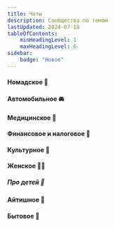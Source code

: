 ```yaml
---
title: Чаты
description: Сообщества по темам
lastUpdated: 2024-07-18
tableOfContents:
    minHeadingLevel: 1
    maxHeadingLevel: 6
sidebar:
    badge: "Новое"
---
```




#### Номадское 🫨

<LinkCard title="Номады в Мадриде" description="" href="https://t.me/+4ccS_x5DADAwMjM6" target="_blank"  />
<LinkCard title="Чат Digital Nomad Spain 🇪🇸 Цифровые кочевники: Испания" description="" href="https://t.me/chatfornomads" target="_blank"  />
<LinkCard title="Digital Nomad Visa to Spain" description="" href="https://t.me/digitalnomadvisatospain" target="_blank"  />
<LinkCard title="🇪🇸 Испания MigRun: релокация, эмиграция, digital nomad, другие визы и не только" description="" href="https://t.me/spain_migrun" target="_blank"  />
<LinkCard title="Виза D Испания" description="" href="https://t.me/visadesp" target="_blank"  />
<LinkCard title="Номады Испании говорят за жизнь" description="Культурный флуд чат" href="https://t.me/nomadsgowild" target="_blank"  />


#### Автомобильное 🚘

<LinkCard title="Испания. Авто" description="" href="https://t.me/drive_es" target="_blank"  />


#### Медицинское 🏥

<LinkCard title="Испания. Здоровье" description="" href="https://t.me/esp_salud" target="_blank"  />
<LinkCard title="Chat Apteka Spain🧬EpiGen" description="" href="https://t.me/aptekabrc" target="_blank"  />


#### Финансовое и налоговое 💸

<LinkCard title="Испания. Деньги" description="Банки, карты, переводы, налоги, страховки, бизнес" href="https://t.me/esp_dinero" target="_blank"  />
<LinkCard title="Налоги 🇪🇸 Digital Nomad Visa Spain. 🇪🇸 Цифровые кочевники Испания" description="" href="https://t.me/taxesnomadspain" target="_blank"  />
<LinkCard title="Деньги. Инвестиции. Налоги" description="" href="https://t.me/eumoney" target="_blank"  />


#### Культурное 👺

<LinkCard title="ПО ИСПАНИИ 🌞 Клуб Активных Путешественников" description="" href="https://t.me/+dOJBA9UoEwYxYjlk" target="_blank"  />
<LinkCard title="Испания. Афиша" description="Анонсы событий в Испании. Концерты, фестивали, спорт, кино, выставки." href="https://t.me/esp_eventos" target="_blank"  />


#### Женское 🤷‍♀️

<LinkCard title="Номадки в Мадриде без диктатуры" description="" href="https://t.me/madridnomadesse" target="_blank"  />
<LinkCard title="Madrid Women 🖤" description="" href="https://t.me/women_madrid" target="_blank"  />
<LinkCard title="Girls and Madrid" description="" href="https://t.me/girlsandmadrid" target="_blank"  />


##### Про детей 🐰

<LinkCard title="Беременность/роды Мадрид" description="" href="https://chat.whatsapp.com/GoQ1itA57bZHsHKca4tHOS" target="_blank"  />
<LinkCard title="🌼 Мамочки Мадрид Испания 🇪🇸" description="" href="https://t.me/madresenmadrid" target="_blank"  />


#### Айтишное 🐞

<LinkCard title="IT España" description="" href="https://t.me/IT_Spain" target="_blank"  />
<LinkCard title="Madrid Tech Community" description="" href="https://t.me/imaguru_tech" target="_blank"  />

#### Бытовое 🏡

<LinkCard title="Испания. Дом" description="" href="https://t.me/esp_casa" target="_blank"  />
